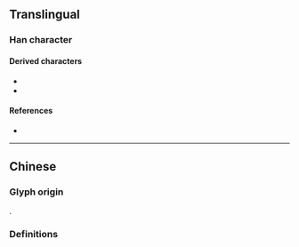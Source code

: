 {{also|芻}}
{{character info}}
==Translingual==

===Han character===
{{Han char|rn=18|rad=刀|as=03|sn=5|four=27177|canj=NSM|ids=⿱⺈彐}}

====Derived characters====
* {{l|mul|[[㑇]], [[㛀]], [[𪺸]], [[𫀬]], [[绉]], [[诌]], [[趋]], [[𫓮]], [[驺]]}}
* {{l|mul|[[邹]], [[皱]], [[雏]], [[𩿿]], [[𫇴]], [[𥬠]], [[急]]}}

====References====
* {{Han ref|kx=0137.021|hdz=10323.120|uh=520D|ud=21005}}

----

==Chinese==

===Glyph origin===
{{Han simp}}.

===Definitions===
{{zh-see|芻}}